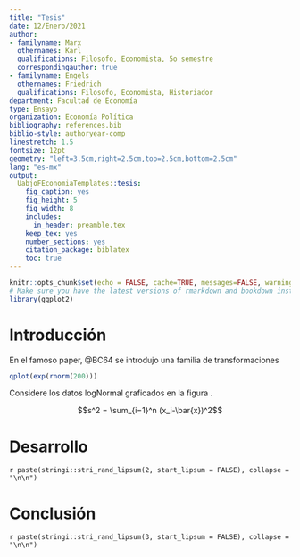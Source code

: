 ```yaml
---
title: "Tesis"
date: 12/Enero/2021
author:
- familyname: Marx
  othernames: Karl
  qualifications: Filosofo, Economista, 5o semestre
  correspondingauthor: true
- familyname: Engels
  othernames: Friedrich 
  qualifications: Filosofo, Economista, Historiador
department: Facultad de Economía
type: Ensayo
organization: Economía Política
bibliography: references.bib
biblio-style: authoryear-comp
linestretch: 1.5
fontsize: 12pt
geometry: "left=3.5cm,right=2.5cm,top=2.5cm,bottom=2.5cm"
lang: "es-mx"
output:
  UabjoFEconomiaTemplates::tesis:
    fig_caption: yes
    fig_height: 5
    fig_width: 8
    includes:
      in_header: preamble.tex
    keep_tex: yes
    number_sections: yes
    citation_package: biblatex
    toc: true
---
```



```r
knitr::opts_chunk$set(echo = FALSE, cache=TRUE, messages=FALSE, warning=FALSE)
# Make sure you have the latest versions of rmarkdown and bookdown installed
library(ggplot2)
```


# Introducción
En el famoso paper, @BC64 se introdujo una familia de transformaciones \dots

```r
qplot(exp(rnorm(200)))
```

Considere los datos logNormal graficados en la figura \ref{fig:histogram}.

$$s^2 = \sum_{i=1}^n (x_i-\bar{x})^2$$

# Desarrollo

`r paste(stringi::stri_rand_lipsum(2, start_lipsum = FALSE), collapse = "\n\n")`

# Conclusión

`r paste(stringi::stri_rand_lipsum(3, start_lipsum = FALSE), collapse = "\n\n")`
